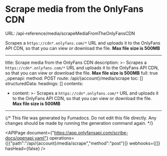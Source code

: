 # Scrape media from the OnlyFans CDN
URL: /api-reference/media/scrapeMediaFromTheOnlyFansCDN

Scrapes a `https://cdn*.onlyfans.com/*` URL and uploads it to the OnlyFans API CDN, so that you can view or download the file. **Max file size is 500MB**

***

title: Scrape media from the OnlyFans CDN
description: >-
Scrapes a `https://cdn*.onlyfans.com/*` URL and uploads it to the OnlyFans API
CDN, so that you can view or download the file. **Max file size is 500MB**
full: true
_openapi:
method: POST
route: /api/{account}/media/scrape
toc: []
structuredData:
headings: []
contents:

* content: >-
  Scrapes a `https://cdn*.onlyfans.com/*` URL and uploads it to the
  OnlyFans API CDN, so that you can view or download the file. **Max
  file size is 500MB**

***

{/* This file was generated by Fumadocs. Do not edit this file directly. Any changes should be made by running the generation command again. */}

<APIPage document={"https://app.onlyfansapi.com/scribe-docs/openapi.yaml"} operations={[{"path":"/api/{account}/media/scrape","method":"post"}]} webhooks={[]} hasHead={false} />
